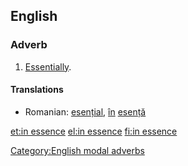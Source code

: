==English==

===Adverb===
{{en-adv|head=[[in]] [[essence]]|-}}

# [[essentially|Essentially]].

====Translations====
{{trans-top|essentially}}
{{trans-mid}}
* Romanian: [[esențial]], [[în]] [[esență]]
{{trans-bottom}}

[[Category:English modal adverbs]]

[[et:in essence]]
[[el:in essence]]
[[fi:in essence]]
